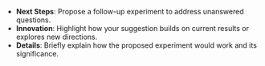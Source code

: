 - **Next Steps**: Propose a follow-up experiment to address unanswered questions.
- **Innovation**: Highlight how your suggestion builds on current results or explores new directions.
- **Details**: Briefly explain how the proposed experiment would work and its significance.
